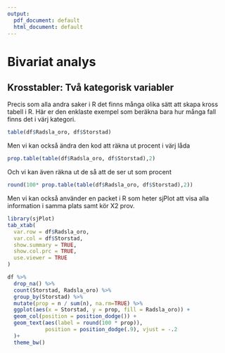 ```yaml
---
output:
  pdf_document: default
  html_document: default
---
```

# Bivariat analys

## Krosstabler: Två kategorisk variabler

Precis som alla andra saker i R det finns många olika sätt att skapa kross tabell i R. Här er den enklaste exempel som beräkna bara hur många fall finns det i värj kategori.

```r
table(df$Radsla_oro, df$Storstad)
```

Men vi kan också ändra den kod att räkna ut procent i värj låda
```r
prop.table(table(df$Radsla_oro, df$Storstad),2)
```
Och vi kan även räkna ut de så att de ser ut som procent

```r
round(100* prop.table(table(df$Radsla_oro, df$Storstad),2))

```
Men vi kan också använder en packet i R som heter sjPlot att visa alla information
i samma plats samt kör X2 prov.

```r
library(sjPlot)
tab_xtab(
  var.row = df$Radsla_oro,
  var.col = df$Storstad,
  show.summary = TRUE,
  show.col.prc = TRUE,
  use.viewer = TRUE
)

```

```r
df %>%
  drop_na() %>% 
  count(Storstad, Radsla_oro) %>% 
  group_by(Storstad) %>%
  mutate(prop = n / sum(n), na.rm=TRUE) %>%
  ggplot(aes(x = Storstad, y = prop, fill = Radsla_oro)) +
  geom_col(position = position_dodge()) +
  geom_text(aes(label = round(100 * prop)),
            position = position_dodge(.9), vjust = -.2
  )+
  theme_bw()
```

